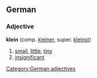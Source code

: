 ==German==
===Adjective===
'''klein''' (comp. [[kleiner]], super. [[kleinst]])
#[[small]], [[little]], [[tiny]]
#[[insignificant]]

[[Category:German adjectives]]